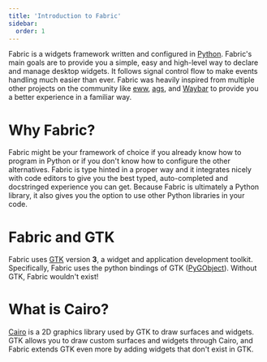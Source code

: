 ```yaml
---
title: 'Introduction to Fabric'
sidebar:
  order: 1
---
```


Fabric is a widgets framework written and configured in [Python](https://www.python.org). Fabric's main goals are to provide you a simple, easy and high-level way to declare and manage desktop widgets. It follows signal control flow to make events handling much easier than ever. Fabric was heavily inspired from multiple other projects on the community like [eww](https://github.com/elkowar/eww), [ags](https://github.com/Aylur/ags), and [Waybar](https://github.com/Alexays/Waybar) to provide you a better experience in a familiar way.

# Why Fabric?
Fabric might be your framework of choice if you already know how to program in Python or if you don't know how to configure the other alternatives. Fabric is type hinted in a proper way and it integrates nicely with code editors to give you the best typed, auto-completed and docstringed experience you can get. Because Fabric is ultimately a Python library, it also gives you the option to use other Python libraries in your code.

# Fabric and GTK
Fabric uses [GTK](https://www.gtk.org/) version **3**, a widget and application development toolkit. Specifically, Fabric uses the python bindings of GTK ([PyGObject](https://wiki.gnome.org/action/show/Projects/PyGObject)). Without GTK, Fabric wouldn't exist!

# What is Cairo?
[Cairo](https://www.cairographics.org/) is a 2D graphics library used by GTK to draw surfaces and widgets. GTK allows you to draw custom surfaces and widgets through Cairo, and Fabric extends GTK even more by adding widgets that don't exist in GTK.
